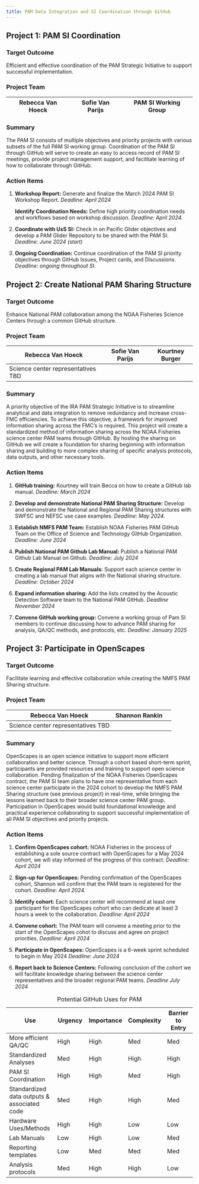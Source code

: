 ```yaml
---
title: PAM Data Integration and SI Coordination through GitHub
---
```


## Project 1: PAM SI Coordination

### Target Outcome

Efficient and effective coordination of the PAM Strategic Initiative to support successful implementation.

### Project Team

| Rebecca Van Hoeck | Sofie Van Parijs | PAM SI Working Group |
|-------------------|------------------|----------------------|

### Summary

The PAM SI consists of multiple objectives and priority projects with various subsets of the full PAM SI working group. Coordination of the PAM SI through GitHub will serve to create an easy to access record of PAM SI meetings, provide project management support, and facilitate learning of how to collaborate through GitHub. 

### Action Items

1.  **Workshop Report:** Generate and finalize the March 2024 PAM SI Workshop Report. *Deadline: April 2024*

    **Identify Coordination Needs:** Define high priority coordination needs and workflows based on workshop discussion. *Deadline: April 2024.*

2.  **Coordinate with UxS SI:** Check in on Pacific Glider objectives and develop a PAM Glider Repository to be shared with the PAM SI. *Deadline: June 2024 (start)*

3.  **Ongoing Coordination:** Continue coordination of the PAM SI priority objectives through GitHub Issues, Project cards, and Discussions. *Deadline: ongoing throughout SI.*

## Project 2: Create National PAM Sharing Structure

### Target Outcome

Enhance National PAM collaboration among the NOAA Fisheries Science Centers through a common GitHub structure. 

### Project Team

| Rebecca Van Hoeck                  | Sofie Van Parijs | Kourtney Burger |
|------------------------------------|------------------|-----------------|
| Science center representatives TBD |                  |                 |

### Summary

A priority objective of the IRA PAM Strategic Initiative is to streamline analytical and data integration to remove redundancy and increase cross-FMC efficiencies. To achieve this objective, a framework for improved information sharing across the FMC’s is required. This project will create a standardized method of information sharing across the NOAA Fisheries science center PAM teams through GItHub. By hosting the sharing on GitHub we will create a foundation for sharing beginning with information sharing and building to more complex sharing of specific analysis protocols, data outputs, and other necessary tools. 

### Action Items

1.  **GitHub training:** Kourtney will train Becca on how to create a GitHub lab manual. *Deadline: March 2024*

2.  **Develop and demonstrate National PAM Sharing Structure:** Develop and demonstrate the National and Regional PAM Sharing structures with SWFSC and NEFSC use case examples. *Deadline: May 2024.*

3.  **Establish NMFS PAM Team:** Establish NOAA Fisheries PAM GitHub Team on the Office of Science and Technology GitHub Organization. *Deadline: June 2024*

4.  **Publish National PAM Github Lab Manual:** Publish a National PAM Github Lab Manual on Github. *Deadline: July 2024*

5.  **Create Regional PAM Lab Manuals:** Support each science center in creating a lab manual that aligns with the National sharing structure. *Deadline: October 2024*

6.  **Expand information sharing:** Add the lists created by the Acoustic Detection Software team to the National PAM GitHub. *Deadline November 2024*

7.  **Convene GitHub working group:** Convene a working group of Pam SI members to continue discussing how to advance PAM sharing for analysis, QA/QC methods, and protocols, etc. *Deadline: January 2025*

## Project 3: Participate in OpenScapes

### Target Outcome

Facilitate learning and effective collaboration while creating the NMFS PAM Sharing structure.

### Project Team

| Rebecca Van Hoeck                  | Shannon Rankin |     |
|------------------------------------|----------------|-----|
| Science center representatives TBD |                |     |

### Summary

OpenScapes is an open science initiative to support more efficient collaboration and better science. Through a cohort based short-term sprint, participants are provided resources and training to support open science collaboration. Pending finalization of the NOAA Fisheries OpenScapes contract, the PAM SI team plans to have one representative from each science center participate in the 2024 cohort to develop the NMFS PAM Sharing structure (see previous project) in real-time, while bringing the lessons learned back to their broader science center PAM group. Participation in OpenScapes would build foundational knowledge and practical experience collaborating to support successful implementation of all PAM SI objectives and priority projects.  

### Action Items

1.  **Confirm OpenScapes cohort:** NOAA Fisheries in the process of establishing a sole source contract with OpenScapes for a May 2024 cohort, we will stay informed of the progress of this contract. *Deadline: April 2024*

2.  **Sign-up for OpenScapes:** Pending confirmation of the OpenScapes cohort, Shannon will confirm that the PAM team is registered for the cohort. *Deadline: April 2024.*

3.  **Identify cohort:** Each science center will recommend at least one participant for the OpenScapes cohort who can dedicate at least 3 hours a week to the collaboration. *Deadline: April 2024*

4.  **Convene cohort:** The PAM team will convene a meeting prior to the start of the OpenScapes cohot to discuss and agree on project priorities. *Deadline: April 2024*

5.  **Participate in OpenScapes:** OpenScapes is a 6-week sprint scheduled to begin in May 2024 *Deadline: June 2024*

6.  **Report back to Science Centers:** Following conclusion of the cohort we will facilitate knowledge sharing between the science center representatives and the broader regional PAM teams. *Deadline July 2024*

| Use                                         | Urgency | Importance | Complexity | Barrier to Entry |
|--------------------|-------------|-------------|-------------|-------------|
| More efficient QA/QC                        | High    | High       | Med        | Med              |
| Standardized Analyses                       | Med     | High       | High       | High             |
| PAM SI Coordination                         | High    | High       | Med        | High             |
| Standardized data outputs & associated code | Med     | High       | High       | Med              |
| Hardware Uses/Methods                       | High    | High       | Low        | Low              |
| Lab Manuals                                 | Low     | High       | Low        | Med              |
| Reporting templates                         | Low     | Med        | Med        | Med              |
| Analysis protocols                          | Med     | High       | High       | Low              |

: Potential GitHub Uses for PAM
